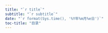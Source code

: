 ```yaml
---
title: "`r title`"
subtitle: "`r subtitle`"
date: "`r format(Sys.time(), '%Y年%m月%e日')`"
toc-title: "目录"
---
```

